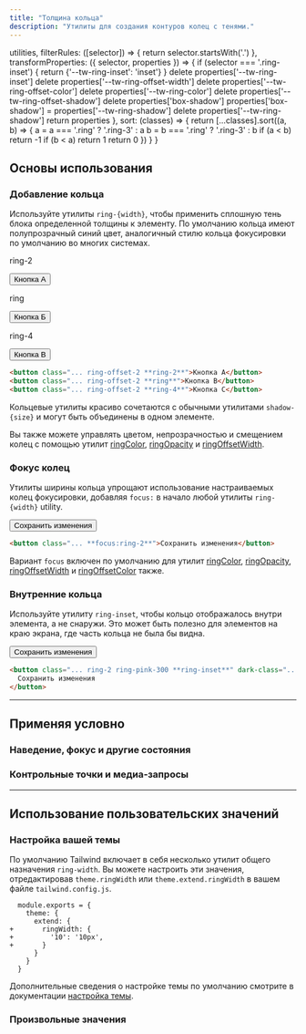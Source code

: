 ```yaml
---
title: "Толщина кольца"
description: "Утилиты для создания контуров колец с тенями."
---
```



  utilities,
  filterRules: ([selector]) => {
    return selector.startsWith('.')
  },
  transformProperties: ({ selector, properties }) => {
    if (selector === '.ring-inset') {
      return {'--tw-ring-inset': 'inset'}
    }
    delete properties['--tw-ring-inset']
    delete properties['--tw-ring-offset-width']
    delete properties['--tw-ring-offset-color']
    delete properties['--tw-ring-color']
    delete properties['--tw-ring-offset-shadow']
    delete properties['box-shadow']
    properties['box-shadow'] = properties['--tw-ring-shadow']
    delete properties['--tw-ring-shadow']
    return properties
  },
  sort: (classes) => {
    return [...classes].sort((a, b) => {
      a = a === '.ring' ? '.ring-3' : a
      b = b === '.ring' ? '.ring-3' : b
      if (a < b) return -1
      if (b < a) return 1
      return 0
    })
  }
}

## Основы использования

### Добавление кольца

Используйте утилиты `ring-{width}`, чтобы применить сплошную тень блока определенной толщины к элементу. По умолчанию кольца имеют полупрозрачный синий цвет, аналогичный стилю кольца фокусировки по умолчанию во многих системах.

<Example>
  <div class="grid grid-cols-1 sm:grid-cols-3 gap-4 text-white text-center font-bold leading-6">
    <div class="flex flex-col items-center shrink-0">
      <p class="font-medium text-sm text-slate-500 font-mono text-center mb-3 dark:text-slate-400">ring-2</p>
      <button class="px-4 py-2 font-semibold text-sm bg-white text-slate-700 border border-slate-300 rounded-md shadow-sm ring-2 ring-offset-2 ring-offset-slate-50 ring-blue-300 dark:bg-slate-700 dark:text-slate-200 dark:ring-offset-slate-900 dark:border-transparent">Кнопка А</button>
    </div>
    <div class="flex flex-col items-center shrink-0">
      <p class="font-medium text-sm text-slate-500 font-mono text-center mb-3 dark:text-slate-400">ring</p>
        <button class="px-4 py-2 font-semibold text-sm bg-white text-slate-700 border border-slate-300 rounded-md shadow-sm ring ring-offset-2 ring-offset-slate-50 ring-blue-300 dark:bg-slate-700 dark:text-slate-200 dark:ring-offset-slate-900 dark:border-transparent">Кнопка Б</button>
    </div>
    <div class="flex flex-col items-center shrink-0">
      <p class="font-medium text-sm text-slate-500 font-mono text-center mb-3 dark:text-slate-400">ring-4</p>
      <button class="px-4 py-2 font-semibold text-sm bg-white text-slate-700 border border-slate-300 rounded-md shadow-sm ring-4 ring-offset-2 ring-offset-slate-50 ring-blue-300 dark:bg-slate-700 dark:text-slate-200 dark:ring-offset-slate-900 dark:border-transparent">Кнопка В</button>
    </div>
  </div>
</Example>

```html
<button class="... ring-offset-2 **ring-2**">Кнопка A</button>
<button class="... ring-offset-2 **ring**">Кнопка B</button>
<button class="... ring-offset-2 **ring-4**">Кнопка C</button>
```

Кольцевые утилиты красиво сочетаются с обычными утилитами `shadow-{size}` и могут быть объединены в одном элементе.

Вы также можете управлять цветом, непрозрачностью и смещением колец с помощью утилит [ringColor](/docs/ring-color), [ringOpacity](/docs/ring-opacity) и [ringOffsetWidth](/docs/ring-offset-width).

### Фокус колец

Утилиты ширины кольца упрощают использование настраиваемых колец фокусировки, добавляя `focus:` в начало любой утилиты `ring-{width}` utility.

<Example hint="Focus this button to see the ring appear">
  <div class="flex justify-center max-w-md mx-auto gap-4 text-white text-sm text-center font-bold leading-6">
    <button class="px-4 py-2 font-semibold text-sm bg-white text-slate-700 border border-slate-300 rounded-md shadow-sm ring-violet-300 ring-offset-2 ring-offset-slate-50 focus:outline-none focus:ring-2 dark:bg-slate-700 dark:text-slate-200 dark:border-transparent">Сохранить изменения</button>
  </div>
</Example>

```html
<button class="... **focus:ring-2**">Сохранить изменения</button>
```

Вариант `focus` включен по умолчанию для утилит [ringColor](/docs/ring-color), [ringOpacity](/docs/ring-opacity), [ringOffsetWidth](/docs/ring-offset-width) и [ringOffsetColor](/docs/ring-offset-color) также.

### Внутренние кольца

Используйте утилиту `ring-inset`, чтобы кольцо отображалось внутри элемента, а не снаружи. Это может быть полезно для элементов на краю экрана, где часть кольца не была бы видна.

<Example>
  <div class="flex justify-center max-w-md mx-auto gap-4 text-white text-sm text-center font-bold leading-6">
    <button class="px-4 py-2 font-semibold text-sm bg-white text-slate-700 rounded-md shadow-sm ring-pink-300 ring-2 ring-inset dark:bg-slate-700 dark:text-slate-200 dark:ring-pink-500">Сохранить изменения</button>
  </div>
</Example>

```html
<button class="... ring-2 ring-pink-300 **ring-inset**" dark-class="... ring-2 ring-pink-500 **ring-inset**">
  Сохранить изменения
</button>
```

---

## <Heading ignore>Применяя условно</Heading>

### <Heading ignore>Наведение, фокус и другие состояния</Heading>

<HoverFocusAndOtherStates defaultClass="ring-2" featuredClass="ring-4" />

### <Heading ignore>Контрольные точки и медиа-запросы</Heading>

<BreakpointsAndMediaQueries defaultClass="ring-2" featuredClass="ring-4" />

---

## Использование пользовательских значений

### Настройка вашей темы

По умолчанию Tailwind включает в себя несколько утилит общего назначения `ring-width`. Вы можете настроить эти значения, отредактировав `theme.ringWidth` или `theme.extend.ringWidth` в вашем файле `tailwind.config.js`.

```diff-js tailwind.config.js
  module.exports = {
    theme: {
      extend: {
+       ringWidth: {
+         '10': '10px',
+       }
      }
    }
  }
```

Дополнительные сведения о настройке темы по умолчанию смотрите в документации [настройка темы](/docs/theme#customizing-the-default-theme).

### Произвольные значения

<ArbitraryValues property="ring" featuredClass="ring-[10px]" />
